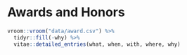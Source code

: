 # Awards and Honors

```{r award}
vroom::vroom("data/award.csv") %>%
  tidyr::fill(-why) %>%
  vitae::detailed_entries(what, when, with, where, why)
```

